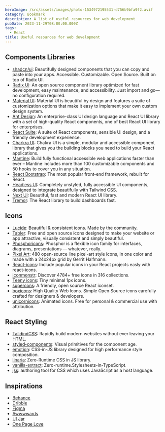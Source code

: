 ```yaml
---
heroImage: /src/assets/images/photo-1534972195531-d756b9bfa9f2.avif
category: Bookmark
description: A list of useful resources for web development
pubDate: 2023-11-29T08:00:00.000Z
tags:
  - React
title: Useful resources for web development
---
```


## Components Libraries

- [shadcn/ui](https://ui.shadcn.com/): Beautifully designed components that you can copy and paste into your apps. Accessible. Customizable. Open Source. Built on top of Radix UI.
- [Radix UI](https://www.radix-ui.com/): An open source component library optimized for fast development, easy maintenance, and accessibility. Just import and go—no configuration required.
- [Material UI](https://mui.com/material-ui/): Material UI is beautiful by design and features a suite of customization options that make it easy to implement your own custom design system.
- [Ant Design](https://ant.design/): An enterprise-class UI design language and React UI library with a set of high-quality React components, one of best React UI library for enterprises.
- [React Suite](https://rsuitejs.com/): A suite of React components, sensible UI design, and a friendly development experience.
- [Charkra UI](https://chakra-ui.com/): Chakra UI is a simple, modular and accessible component library that gives you the building blocks you need to build your React applications.
- [Mantine](https://mantine.dev/): Build fully functional accessible web applications faster than ever – Mantine includes more than 100 customizable components and 50 hooks to cover you in any situation.
- [React Bootstrap](https://react-bootstrap.netlify.app/): The most popular front-end framework, rebuilt for React.
- [Headless UI](https://headlessui.com/): Completely unstyled, fully accessible UI components, designed to integrate beautifully with Tailwind CSS.
- [Next UI](https://nextui.org/): Beautiful, fast and modern React UI library.
- [Tremor](https://www.tremor.so/): The React library to build dashboards fast.

## Icons

- [Lucide](https://lucide.dev/icons/): Beautiful & consistent icons. Made by the community.
- [Tabler](https://tabler-icons.io/): Free and open source icons designed to make your website or app attractive, visually consistent and simply beautiful.
- [Phosphoricons](https://phosphoricons.com/): Phosphor is a flexible icon family for interfaces, diagrams, presentations — whatever, really.
- [Pixel Art](https://pixelarticons.com/): 480 open-source line pixel-art style icons, in one color and made with a 24x24px grid by Gerrit Halfmann.
- [React-icons](https://react-icons.github.io/react-icons/): Include popular icons in your React projects easly with react-icons.
- [iconmonstr](https://iconmonstr.com/): Discover 4784+ free icons in 316 collections.
- [Teeny icons](https://teenyicons.com/): Tiny minimal 1px icons.
- [supercons](https://supercons.vercel.app/): A friendly, open source React iconset.
- [boxicons](https://boxicons.com/): High Quality Web Icons. Simple Open Source icons carefully crafted for designers & developers.
- [unicornicons](https://unicornicons.com/icons): Animated icons. Free for personal & commercial use with attribution.

## React Styling

- [TaildindCSS](https://tailwindcss.com/): Rapidly build modern websites without ever leaving your HTML.
- [styled-components](https://github.com/styled-components/styled-components): Visual primitives for the component age.
- [emotion](https://github.com/emotion-js/emotion): CSS-in-JS library designed for high performance style composition.
- [linaria](https://github.com/callstack/linaria): Zero-Runtime CSS in JS library.
- [vanilla-extract](https://github.com/seek-oss/vanilla-extract): Zero-runtime.Stylesheets-in-TypeScript.
- [jss](https://github.com/cssinjs/jss): authoring tool for CSS which uses JavaScript as a host language.

## Inspirations

- [Behance](https://www.behance.net/)
- [Dribble](https://dribbble.com/)
- [Figma](https://www.figma.com/)
- [Awwwwards](https://www.awwwards.com/)
- [UI Jar](https://uijar.com/)
- [One Page Love](https://onepagelove.com/)
